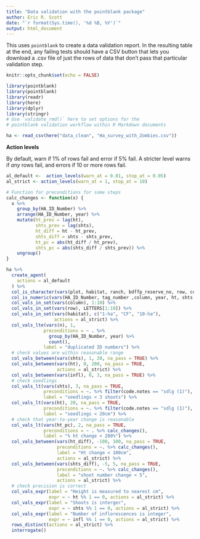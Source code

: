 ```yaml
---
title: "Data validation with the pointblank package"
author: Eric R. Scott
date: "`r format(Sys.time(), '%d %B, %Y')`"
output: html_document
---
```


This uses `pointblank` to create a data validation report. In the resulting table at the end, any failing tests should have a CSV button that lets you download a .csv file of just the rows of data that don't pass that particular validation step.

```r
knitr::opts_chunk$set(echo = FALSE)

library(pointblank)
library(pointblank)
library(readr)
library(here)
library(dplyr)
library(stringr)
# Use `validate_rmd()` here to set options for the
# pointblank validation workflow within R Markdown documents
```


```r
ha <- read_csv(here("data_clean", "Ha_survey_with_Zombies.csv"))
```

**Action levels**

By default, warn if 1% of rows fail and error if 5% fail.  A stricter level warns if *any* rows fail, and errors if 10 or more rows fail.

```r
al_default <-  action_levels(warn_at = 0.01, stop_at = 0.05)
al_strict <- action_levels(warn_at = 1, stop_at = 10)
```


```r
# Function for preconditions for some steps
calc_changes <- function(x) {
  x %>%
    group_by(HA_ID_Number) %>%
    arrange(HA_ID_Number, year) %>%
    mutate(ht_prev = lag(ht),
           shts_prev = lag(shts),
           ht_diff = ht - ht_prev,
           shts_diff = shts - shts_prev,
           ht_pc = abs(ht_diff / ht_prev),
           shts_pc = abs(shts_diff / shts_prev)) %>%
    ungroup()
}
```

```r
ha %>%
  create_agent(
    actions = al_default
  ) %>%
  col_is_character(vars(plot, habitat, ranch, bdffp_reserve_no, row, code.notes)) %>%
  col_is_numeric(vars(HA_ID_Number, tag_number ,column, year, ht, shts, infl)) %>%
  col_vals_in_set(vars(column), 1:10) %>%
  col_vals_in_set(vars(row), LETTERS[1:10]) %>%
  col_vals_in_set(vars(habitat), c("1-ha", "CF", "10-ha"),
                  actions = al_strict) %>%
  col_vals_lte(vars(n), 1,
              preconditions = ~ . %>%
                group_by(HA_ID_Number, year) %>%
                count(),
              label = "duplicated ID numbers") %>% 
  # check values are within reasonable range
  col_vals_between(vars(shts), 1, 20, na_pass = TRUE) %>%
  col_vals_between(vars(ht), 0, 200, na_pass = TRUE,
                   actions = al_strict) %>%
  col_vals_between(vars(infl), 0, 3, na_pass = TRUE) %>%
  # check seedlings
  col_vals_lt(vars(shts), 3, na_pass = TRUE,
              preconditions = ~. %>% filter(code.notes == "sdlg (1)"),
              label = "seedlings < 3 shoots") %>% 
  col_vals_lt(vars(ht), 20, na_pass = TRUE,
              preconditions = ~. %>% filter(code.notes == "sdlg (1)"),
              label = "seedlings < 20cm") %>% 
  # check that year-to-year change is reasonable
  col_vals_lt(vars(ht_pc), 2, na_pass = TRUE,
              preconditions = ~ . %>% calc_changes(),
              label = "% ht change < 200%") %>%
  col_vals_between(vars(ht_diff), -100, 100, na_pass = TRUE,
                   preconditions = ~. %>% calc_changes(),
                   label = "Ht change < 100cm",
                   actions = al_strict) %>%
  col_vals_between(vars(shts_diff), -5, 5, na_pass = TRUE,
                   preconditions = ~. %>% calc_changes(),
                   label = "shoot number change < 5",
                   actions = al_strict) %>%
  # check precision is correct
  col_vals_expr(label = "Height is measured to nearest cm",
                expr = ~ ht %% 1 == 0, actions = al_strict) %>%
  col_vals_expr(label = "Shoots is interger",
                expr = ~ shts %% 1 == 0, actions = al_strict) %>%
  col_vals_expr(label = "Number of inflorescences is integer",
                expr = ~ infl %% 1 == 0, actions = al_strict) %>%
  rows_distinct(actions = al_strict) %>%
  interrogate()
```
